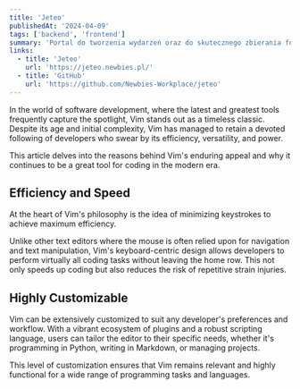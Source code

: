 ```yaml
---
title: 'Jeteo'
publishedAt: '2024-04-09'
tags: ['backend', 'frontend']
summary: 'Portal do tworzenia wydarzeń oraz do skutecznego zbierania feedbacku.'
links:
  - title: 'Jeteo'
    url: 'https://jeteo.newbies.pl/'
  - title: 'GitHub'
    url: 'https://github.com/Newbies-Workplace/jeteo'
---
```


In the world of software development, where the latest and greatest tools frequently capture the spotlight, Vim stands out as a timeless classic. Despite its age and initial complexity, Vim has managed to retain a devoted following of developers who swear by its efficiency, versatility, and power.

This article delves into the reasons behind Vim's enduring appeal and why it continues to be a great tool for coding in the modern era.

## Efficiency and Speed

At the heart of Vim's philosophy is the idea of minimizing keystrokes to achieve maximum efficiency.

Unlike other text editors where the mouse is often relied upon for navigation and text manipulation, Vim's keyboard-centric design allows developers to perform virtually all coding tasks without leaving the home row. This not only speeds up coding but also reduces the risk of repetitive strain injuries.

## Highly Customizable

Vim can be extensively customized to suit any developer's preferences and workflow. With a vibrant ecosystem of plugins and a robust scripting language, users can tailor the editor to their specific needs, whether it's programming in Python, writing in Markdown, or managing projects.

This level of customization ensures that Vim remains relevant and highly functional for a wide range of programming tasks and languages.
